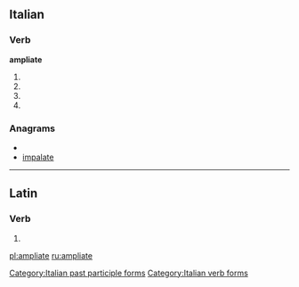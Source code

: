 ==Italian==

===Verb===
'''ampliate'''

# {{form of|[[second-person|Second-person]] [[plural]] [[present tense]]|ampliare|lang=Italian}}
# {{form of|Second-person plural [[imperative]]|ampliare|lang=Italian}}
# {{form of|Second-person plural [[present subjunctive]]|ampliare|lang=Italian}}
# {{form of|[[feminine|Feminine]] plural|ampliato}}

===Anagrams===
* {{alphagram|aaeilmpt}}
* [[impalate#Italian|impalate]]

[[Category:Italian past participle forms]]
[[Category:Italian verb forms]]

----

==Latin==

===Verb===
{{la-verb-form|ampliāte}}

# {{conjugation of|amplio|ampliō|1|p|pres|act|imp|lang=la}}

[[pl:ampliate]]
[[ru:ampliate]]